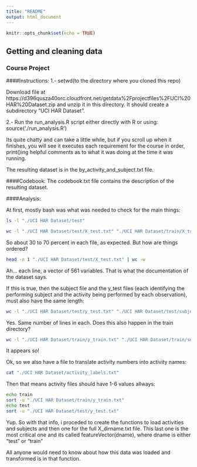 ```yaml
---
title: "README"
output: html_document
---
```


```r
knitr::opts_chunk$set(echo = TRUE)
```

## Getting and cleaning data 
### Course Project


####Instructions:
1.- setwd(to the directory where you cloned this repo)

Download file at https://d396qusza40orc.cloudfront.net/getdata%2Fprojectfiles%2FUCI%20HAR%20Dataset.zip and unzip it in this directory. It should create a subdirectory "UCI HAR Dataset".

2.- Run the run_analysis.R script either directly with R or using:
source('./run_analysis.R')

Its quite chatty and can take a little while, but if you scroll up when it finishes, you will see it executes each requirement for the course in order, print()ing helpful comments as to what it was doing at the time it was running.

The resulting dataset is in the by_activity_and_subject.txt file.

####Codebook:
The codebook.txt file contains the description of the resulting dataset.

####Analysis:

At first, mostly bash was what was needed to check for the main things:
```bash
ls -l "./UCI HAR Dataset/test"
```
```bash
wc -l "./UCI HAR Dataset/test/X_test.txt" "./UCI HAR Dataset/train/X_train.txt"
```
So about 30 to 70 percent in each file, as expected. 
But how are things ordered? 
```bash
head -n 1 "./UCI HAR Dataset/test/X_test.txt" | wc -w
```
Ah... each line, a vector of 561 variables. That is what the documentation of the dataset says.

If this is true, then the subject file and the y_test files (each identifying the performing subject and the activity being performed by each observation), must also have the same length:
```bash
wc -l "./UCI HAR Dataset/test/y_test.txt" "./UCI HAR Dataset/test/subject_test.txt" 
```
Yes. Same number of lines in each. Does this also happen in the train directory?
```bash
wc -l "./UCI HAR Dataset/train/y_train.txt" "./UCI HAR Dataset/train/subject_train.txt" "./UCI HAR Dataset/train/X_train.txt"
```

It appears so! 

Ok, so we also have a file to translate activity numbers into activity names:
```bash
cat "./UCI HAR Dataset/activity_labels.txt"
```
Then that means activity files should have 1-6 values allways:
```bash
echo train
sort -u "./UCI HAR Dataset/train/y_train.txt"
echo test
sort -u "./UCI HAR Dataset/test/y_test.txt"
```
Yup. So with that info, i proceded to create the functions to load activities and subjects and then one for the full X_dirname.txt file. This last one is the most critical one and its called featureVector(dname), where dname is either "test" or "train"

All anyone would need to know about how this data was loaded and transformed is in that function.
